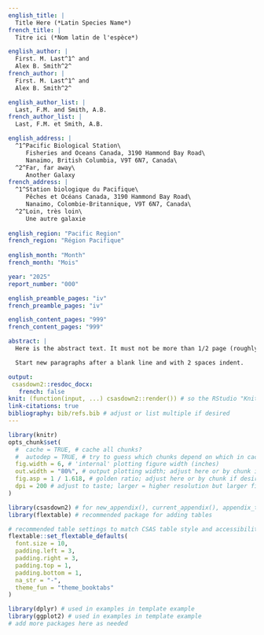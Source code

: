 ```yaml
---
english_title: |
  Title Here (*Latin Species Name*)
french_title: |
  Titre ici (*Nom latin de l'espèce*)

english_author: |
  First. M. Last^1^ and
  Alex B. Smith^2^
french_author: |
  First. M. Last^1^ and
  Alex B. Smith^2^

english_author_list: |
  Last, F.M. and Smith, A.B.
french_author_list: |
  Last, F.M. et Smith, A.B.

english_address: |
  ^1^Pacific Biological Station\
     Fisheries and Oceans Canada, 3190 Hammond Bay Road\
     Nanaimo, British Columbia, V9T 6N7, Canada\
  ^2^Far, far away\
     Another Galaxy
french_address: |
  ^1^Station biologique du Pacifique\
     Pêches et Océans Canada, 3190 Hammond Bay Road\
     Nanaimo, Colombie-Britannique, V9T 6N7, Canada\
  ^2^Loin, très loin\
     Une autre galaxie
     
english_region: "Pacific Region"
french_region: "Région Pacifique"
     
english_month: "Month"
french_month: "Mois"

year: "2025"
report_number: "000"

english_preamble_pages: "iv"
french_preamble_pages: "iv"

english_content_pages: "999"
french_content_pages: "999"

abstract: |
  Here is the abstract text. It must not be more than 1/2 page (roughly 400 words).

  Start new paragraphs after a blank line and with 2 spaces indent.

output:
 csasdown2::resdoc_docx:
   french: false
knit: (function(input, ...) csasdown2::render()) # so the RStudio "Knit" button works
link-citations: true
bibliography: bib/refs.bib # adjust or list multiple if desired
---
```


```r
library(knitr)
opts_chunk$set(
  #  cache = TRUE, # cache all chunks?
  #  autodep = TRUE, # try to guess which chunks depend on which in cache?
  fig.width = 6, # 'internal' plotting figure width (inches)
  out.width = "80%", # output plotting width; adjust here or by chunk if desired
  fig.asp = 1 / 1.618, # golden ratio; adjust here or by chunk if desired
  dpi = 200 # adjust to taste; larger = higher resolution but larger file size
)
```

```r
library(csasdown2) # for new_appendix(), current_appendix(), appendix_table_caption()
library(flextable) # recommended package for adding tables
```

```r
# recommended table settings to match CSAS table style and accessibility standards
flextable::set_flextable_defaults(
  font.size = 10,
  padding.left = 3, 
  padding.right = 3, 
  padding.top = 1, 
  padding.bottom = 1,
  na_str = "-",
  theme_fun = "theme_booktabs"
)
```

```r
library(dplyr) # used in examples in template example
library(ggplot2) # used in examples in template example
# add more packages here as needed
```
